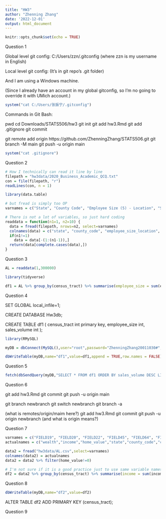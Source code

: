 ```yaml
---
title: "HW3"
author: "Zhenning Zhang"
date: '2022-12-01'
output: html_document
---
```


```r
knitr::opts_chunk$set(echo = TRUE)
```

Question 1

Global level git config:
C:/Users/zzn/.gitconfig
(where zzn is my username in English)

Local level git config:
(It's in git repo's .git folder)

And I am using a Windows machine.

(Since I already have an account in my global gitconfig, so I'm no going to override it with UMich account.)

```r
system("cat C:/Users/张振宁/.gitconfig")
```

Commands in Git Bash:

pwd
cd Downloads/STATS506/hw3
git init
git add hw3.Rmd
git add .gitignore
git commit

git remote add origin https://github.com/ZhenningZhang/STATS506.git
git branch -M main
git push -u origin main

```r
system("cat .gitignore")
```

Question 2

```r
# How I technically can read it line by line
filepath = "hw3data/2020_Business_Academic_QCQ.txt"
con = file(filepath, "r")
readLines(con, n = 1)
```

```r
library(data.table)

# but fread is simply too OP
varnames = c("State", "County Code", "Employee Size (5) - Location", "Sales Volume (9) - Location", "Census Tract")

# There is not a lot of variables, so just hard coding
readdata = function(n1=1, n2=10) {
  data = fread(filepath, nrows=n2, select=varnames)
  colnames(data) = c("state", "county_code", "employee_size_location", "sales_volume_location", "census_tract")
  if(n1!=1)
    data = data[-(1:(n1-1)),]
  return(data[complete.cases(data),])
}
```

Question 3

```r
AL = readdata(1,300000)

library(tidyverse)

df1 = AL %>% group_by(census_tract) %>% summarise(employee_size = sum(employee_size_location), sales_volume = sum(sales_volume_location)) 
```

Question 4

SET GLOBAL local_infile=1;

CREATE DATABASE Hw3db;

CREATE TABLE df1 (
	census_tract int primary key,
    employee_size int,
    sales_volume int
);

```r
library(RMySQL)

myDB = dbConnect(MySQL(),user="root",password="ZhenningZhang20011030#",host="localhost",port=3306,db="Hw3db")

dbWriteTable(myDB,name="df1",value=df1,append = TRUE,row.names = FALSE)
```

Question 5

```r
fetch(dbSendQuery(myDB,"SELECT * FROM df1 ORDER BY sales_volume DESC LIMIT 10"))
```

Question 6

git add hw3.Rmd
git commit
git push -u origin main

git branch newbranch
git switch newbranch
git branch -a

(what is remotes/origin/maim here?)
git add hw3.Rmd
git commit
git push -u origin newbranch
(and what is origin means?)


Question 7

```r
varnames = c("FIELD19", "FIELD20", "FIELD22", "FIELD45", "FIELD64", "FIELD65")
actualnames = c("wealth","income","home_value","state","county_code","census_tract")

data2 = fread("hw3data/AL.csv",select=varnames)
colnames(data2) = actualnames
data2 = data2 %>% filter(home_value!=0)
```

```r
# I'm not sure if it is a good practice just to use same variable names
df2 = data2 %>% group_by(census_tract) %>% summarise(income = sum(income), wealth = sum(wealth), home_value = sum(home_value))
```

Question 8

```r
dbWriteTable(myDB,name="df2",value=df2)
```

ALTER TABLE df2
ADD PRIMARY KEY (census_tract);

Question 9





